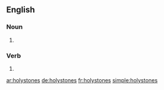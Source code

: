 ==English==

===Noun===
{{head|en|noun plural form}}

# {{plural of|holystone|lang=en}}

===Verb===
{{head|en|verb form}}

# {{en-third-person singular of|holystone}}

[[ar:holystones]]
[[de:holystones]]
[[fr:holystones]]
[[simple:holystones]]